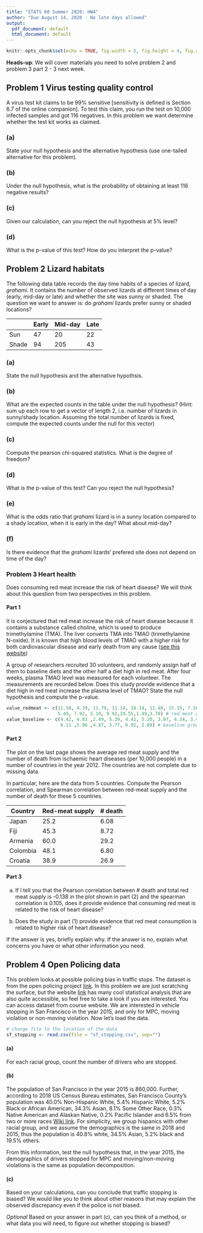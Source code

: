 ```yaml
---
title: "STATS 60 Summer 2020: HW4"
author: "Due August 14, 2020 - No late days allowed"
output:
  pdf_document: default
  html_document: default
---
```


```r
knitr::opts_chunk$set(echo = TRUE, fig.width = 5, fig.height = 4, fig.align = "center")
```

**Heads-up**: We will cover materials you need to solve problem 2 and problem 3 part 2 - 3 next week. 

## Problem 1 Virus testing quality control
A virus test kit claims to be 99\% sensitive [sensitivity is defined is Section 6.7 of the online companion]. To test this claim, you run the test on 10,000 infected samples and got 116 negatives. In this problem we want determine whether the test kit works as claimed.

### (a) 
State your null hypothesis and the alternative hypothesis (use one-tailed alternative for this problem). 


### (b) 
Under the null hypothesis, what is the probability of obtaining at least 116 negative results? 

### (c) 
Given our calculation, can you reject the null hypothesis at 5\% level? 

### (d) 
What is the p-value of this test? How do you interpret the p-value? 

## Problem 2 Lizard habitats
The following data table records the day time habits of a species of lizard, *grahami*. It contains the number of observed lizards at different times of day (early, mid-day or late) and whether the site was sunny or shaded. The question we want to answer is: do *grahami* lizards prefer sunny or shaded locations? 

|             | Early       | Mid-day     | Late       |
| ----------- | ----------- | ----------- | -----------| 
| Sun         | 47          |20           |22          |
| Shade       | 94          |205          |43          |

### (a) 
State the null hypothesis and the alternative hypothsis.

### (b) 
What are the expected counts in the table under the null hypothesis? (Hint: sum up each row to get a vector of length 2, i.e. number of lizards in sunny/shady location. Assuming the total number of lizards is fixed, compute the expected counts under the null for this vector) 


### (c) 
Compute the pearson chi-squared statistics. What is the degree of freedom?

### (d) 
What is the p-value of this test? Can you reject the null hypothesis?

### (e) 
What is the odds ratio that *grahami* lizard is in a sunny location compared to a shady location, when it is early in the day? What about mid-day? 

### (f)
Is there evidence that the *grahami* lizards' prefered site does not depend on time of the day? 

### Problem 3 Heart health 
Does consuming red meat increase the risk of heart disease?  We will think about this question from two perspectives in this problem. 

#### Part 1
It is conjectured that red meat increase the risk of heart disease because it contains a substance called choline, which is used to produce trimethylamine (TMA). The liver converts TMA into TMAO (trimethylamine N-oxide). It is known that high blood levels of TMAO with a higher risk for both cardiovascular disease and early death from any cause ([see this website](https://www.health.harvard.edu/staying-healthy/red-meat-tmao-and-your-heart))

A group of researchers recruited 30 volunteers, and randomly assign half of them to baseline diets and the other half a diet high in red meat. After four weeks, plasma TMAO level was measured for each volunteer. The measurements are recorded below. Does this study provide evidence that a diet high in red meat increase the plasma level of TMAO? State the null hypothesis and compute the p-value.

```r
value_redmeat <- c(11.50, 4.39, 11.79, 11.14, 18.14, 11.40, 15.15, 7.16,
                   5.49, 7.92, 5.10, 9.92,19.55,1.49,3.78) # red meat group
value_baseline <- c(4.42, 4.83 ,2.49, 5.39, 4.41, 5.20, 3.07, 4.34, 3.41,
                    6.11 ,5.06 ,4.87, 3.77, 6.02, 2.08) # baseline group
```


#### Part 2
The plot on the last page shows the average red meat supply and the number of death from ischaemic heart diseases (per 10,000 people) in a number of countries in the year 2012. The countries are not complete due to missing data.   

\begin{figure}
\centering
\includegraphics[width = 0.7\textwidth]{heart.png}
\end{figure}

In particular, here are the data from 5 countries. Compute the Pearson correlation, and Spearman correlation between red-meat supply and the number of death for these 5 countries.

| Country    | Red-meat supply       | # death    |   
| ----------- | ----------- | ----------- | 
| Japan         | 25.2  | 6.08 |
| Fiji       | 45.3  | 8.72 |
| Armenia       | 60.0 | 29.2 |
| Colombia       | 48.1 | 6.80|
| Croatia       | 38.9 | 26.9 |


#### Part 3
(a) If I tell you that the Pearson correlation between \# death and total red meat supply is -0.138 in the plot shown in part (2) and the spearman correlation is 0.105, does it provide evidence that consuming red meat is related to the risk of heart disease? 
 
(b) Does the study in part (1) provide evidence that red meat consumption is related to higher risk of heart disease? 

If the answer is yes, briefly explain why. If the answer is no, explain what concerns you have or what other information you need. 

\pagebreak

## Problem 4 Open Policing data

This problem looks at possible policing bias in traffic stops. The dataset is from the open policing project [link](https://openpolicing.stanford.edu). In this problem we are just scratching the surface, but the website [link](https://openpolicing.stanford.edu/tutorials/) has many cool statistical analysis that are also quite accessible, so feel free to take a look if you are interested. You can access dataset from course website. We are interested in vehicle stopping in San Francisco in the year 2015, and only for MPC, moving violation or non-moving violation. Now let's load the data. 

```r
# change file to the location of the data 
sf_stopping <- read.csv(file = "sf_stopping.csv", sep="") 
```

#### (a) 
For each racial group, count the number of drivers who are stopped.   

#### (b) 
The population of San Francisco in the year 2015 is 860,000. Further, according to 2018 US Census Bureau estimates, San Francisco County's population was 40.0% Non-Hispanic White, 5.4% Hispanic White, 5.2% Black or African American, 34.3% Asian, 8.1% Some Other Race, 0.3% Native American and Alaskan Native, 0.2% Pacific Islander and 6.5% from two or more races [Wiki link](https://en.wikipedia.org/wiki/Demographics_of_San_Francisco). For simplicity, we group hispanics with other racial group, and we assume the demographics is the same in 2018 and 2015, thus the population is 40.8% white, 34.5% Asian, 5.2% black and 19.5% others. 

From this information, test the null hypothesis that, in the year 2015, the demographics of drivers stopped for MPC and moving/non-moving violations is the same as population decomposition. 

#### (c) 
Based on your calculations, can you conclude that traffic stopping is biased? We would like you to think about other reasons that may explain the observed discrepancy even if the police is not biased.

*Optional* Based on your answer in part (c), can you think of a method, or what data you will need, to figure out whether stopping is biased? 






